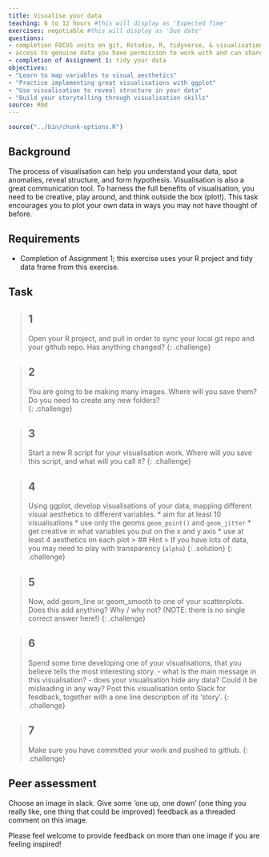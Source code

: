 ```yaml
---
title: Visualise your data
teaching: 6 to 12 hours #this will display as 'Expected Time'
exercises: negotiable #this will display as 'Due date'
questions:
- completion FOCUS units on git, Rstudio, R, tidyverse, & visualisation
- access to genuine data you have permission to work with and can share
- completion of Assignment 1: tidy your data
objectives:
- "Learn to map variables to visual aesthetics"
- "Practice implementing great visualisations with ggplot"
- "Use visualisation to reveal structure in your data"
- "Build your storytelling through visualisation skills"
source: Rmd
---
```


```r
source("../bin/chunk-options.R")
```

## Background
The process of visualisation can help you understand your data, spot anomalies, reveal structure, and form hypothesis. Visualisation is also a great communication tool. To harness the full benefits of visualisation, you need to be creative, play around, and think outside the box (plot!). This task encourages you to plot your own data in ways you may not have thought of before. 

## Requirements
* Completion of Assignment 1; this exercise uses your R project and tidy data frame from this exercise. 

## Task
> ## 1 
> Open your R project, and pull in order to sync your local git repo and 
> your github repo. Has anything changed? 
{: .challenge}

> ## 2 
> You are going to be making many images. Where will you save them? Do you 
> need to create any new folders?  
{: .challenge}


> ## 3 
> Start a new R script for your visualisation work. Where will you save this 
> script, and what will you call it?
{: .challenge}

> ## 4
> Using ggplot, develop visualisations of your data, mapping different
> visual aesthetics to different variables.
> * aim for at least 10 visualisations
> * use only the geoms `geom_point()` and `geom_jitter`
> * get creative in what variables you put on the x and y axis
> * use at least 4 aesthetics on each plot
> > ## Hint
> > If you have lots of data, you may need to play with transparency (`alpha`)
> {: .solution}
{: .challenge}

> ## 5
> Now, add geom_line or geom_smooth to one of your scatterplots. Does this add 
> anything? Why / why not? (NOTE: there is no single correct answer here!)
{: .challenge}

> ## 6 
> Spend some time developing one of your visualisations, that you believe tells
> the most interesting story. 
> - what is the main message in this visualisation?
> - does your visualisation hide any data? Could it be misleading in any way?
> Post this visualisation onto Slack for feedback, together with a one 
> line description of its 'story'. 
{: .challenge}

> ## 7
> Make sure you have committed your work and pushed to github. 
{: .challenge}


## Peer assessment

Choose an image in slack. Give some 'one up, one down' (one thing you really like, one thing that could be improved) feedback as a threaded comment on this image. 

Please feel welcome to provide feedback on more than one image if you are feeling inspired!
